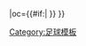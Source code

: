{{fb team |t=哈马比 |tan=哈马比足球俱乐部 |tc=SWE |abb={{#if:{{{abb|}}}|HAM{{0}}}} |oc={{#if:{{{oc|}}}|{{{oc}}} }} }}<!--
--><noinclude>[[Category:足球模板]]</noinclude>